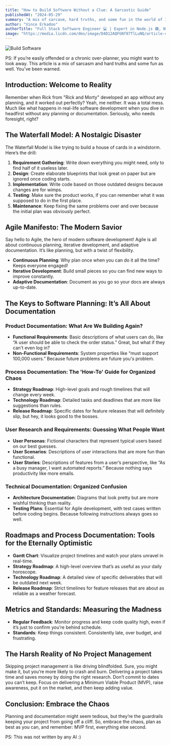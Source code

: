```yaml
---
title: "How to Build Software Without a Clue: A Sarcastic Guide"
publishedAt: "2024-05-29"
summary: "A mix of sarcasm, hard truths, and some fun in the world of IT Service Management and Agile development."
author: "Vince Erkadoo"
authorTitle: "Full Stack Software Engineer 💻 | Expert in Node.js 🟩, Next.js ⏭️ | Solutions Architecture for JavaScript Tech Stack 🛠️ | Agile Methodologies Enthusiast 🚀 | Project Management Certified 📜 | Self-Taught Innovator 🧠"
image: "https://media.licdn.com/dms/image/D4D12AQFGNf87TlLuNQ/article-cover_image-shrink_720_1280/0/1721188566580?e=1728518400&v=beta&t=E4wR8VtFkdmnHG716T8GdWHq5KxxlOOANOQvu_jJmg4"
---
```

![Build Software](https://media.licdn.com/dms/image/D4D12AQFGNf87TlLuNQ/article-cover_image-shrink_720_1280/0/1721188566580?e=1728518400&v=beta&t=E4wR8VtFkdmnHG716T8GdWHq5KxxlOOANOQvu_jJmg4)

PS: If you’re easily offended or a chronic over-planner, you might want to look away. This article is a mix of sarcasm and hard truths and some fun as well. You've been warned.

## Introduction: Welcome to Reality

Remember when Rick from "Rick and Morty" developed an app without any planning, and it worked out perfectly? Yeah, me neither. It was a total mess. Much like what happens in real-life software development when you dive in headfirst without any planning or documentation. Seriously, who needs foresight, right?

## The Waterfall Model: A Nostalgic Disaster

The Waterfall Model is like trying to build a house of cards in a windstorm. Here’s the drill:

1. **Requirement Gathering**: Write down everything you might need, only to find half of it useless later.
2. **Design**: Create elaborate blueprints that look great on paper but are ignored once coding starts.
3. **Implementation**: Write code based on those outdated designs because changes are for wimps.
4. **Testing**: Make sure the product works, if you can remember what it was supposed to do in the first place.
5. **Maintenance**: Keep fixing the same problems over and over because the initial plan was obviously perfect.

## Agile Manifesto: The Modern Savior

Say hello to Agile, the hero of modern software development! Agile is all about continuous planning, iterative development, and adaptive documentation. It’s like planning, but with a twist of flexibility.

- **Continuous Planning**: Why plan once when you can do it all the time? Keeps everyone engaged!
- **Iterative Development**: Build small pieces so you can find new ways to improve constantly.
- **Adaptive Documentation**: Document as you go so your docs are always up-to-date.

## The Keys to Software Planning: It’s All About Documentation

### Product Documentation: What Are We Building Again?

- **Functional Requirements**: Basic descriptions of what users can do, like “A user should be able to check the order status.” Great, but what if they can't even log in?
- **Non-Functional Requirements**: System properties like “must support 100,000 users.” Because future problems are future you's problem.

### Process Documentation: The 'How-To' Guide for Organized Chaos

- **Strategy Roadmap**: High-level goals and rough timelines that will change every week.
- **Technology Roadmap**: Detailed tasks and deadlines that are more like suggestions than rules.
- **Release Roadmap**: Specific dates for feature releases that will definitely slip, but hey, it looks good to the bosses.

### User Research and Requirements: Guessing What People Want

- **User Personas**: Fictional characters that represent typical users based on our best guesses.
- **User Scenarios**: Descriptions of user interactions that are more fun than functional.
- **User Stories**: Descriptions of features from a user’s perspective, like “As a busy manager, I want automated reports.” Because nothing says productivity like more emails.

### Technical Documentation: Organized Confusion

- **Architecture Documentation**: Diagrams that look pretty but are more wishful thinking than reality.
- **Testing Plans**: Essential for Agile development, with test cases written before coding begins. Because following instructions always goes so well.

## Roadmaps and Process Documentation: Tools for the Eternally Optimistic

- **Gantt Chart**: Visualize project timelines and watch your plans unravel in real-time.
- **Strategy Roadmap**: A high-level overview that’s as useful as your daily horoscope.
- **Technology Roadmap**: A detailed view of specific deliverables that will be outdated next week.
- **Release Roadmap**: Strict timelines for feature releases that are about as reliable as a weather forecast.

## Metrics and Standards: Measuring the Madness

- **Regular Feedback**: Monitor progress and keep code quality high, even if it’s just to confirm you’re behind schedule.
- **Standards**: Keep things consistent. Consistently late, over budget, and frustrating.

## The Harsh Reality of No Project Management

Skipping project management is like driving blindfolded. Sure, you might make it, but you’re more likely to crash and burn. Delivering a project takes time and saves money by doing the right research. Don’t commit to dates you can’t keep. Focus on delivering a Minimum Viable Product (MVP), raise awareness, put it on the market, and then keep adding value.

## Conclusion: Embrace the Chaos

Planning and documentation might seem tedious, but they’re the guardrails keeping your project from going off a cliff. So, embrace the chaos, plan as best as you can, and remember: MVP first, everything else second.

PS: This was not written by any AI :)

